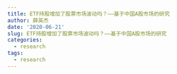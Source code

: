 ```yaml
---
title: ETF持股增加了股票市场波动吗？——基于中国A股市场的研究
author: 薛英杰
date: '2020-06-21'
slug: ETF持股增加了股票市场波动吗？——基于中国A股市场的研究
categories:
  - research
tags:
  - research
---
```

